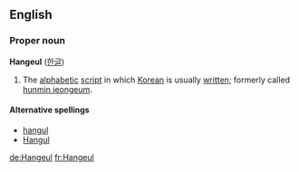 ==English==

===Proper noun===
'''Hangeul''' ([[한글]])

# The [[alphabetic]] [[script]] in which [[Korean]] is usually [[written]]; formerly called [[hunmin jeongeum]].

====Alternative spellings====
*[[hangul]]
*[[Hangul]]
[[de:Hangeul]]
[[fr:Hangeul]]
